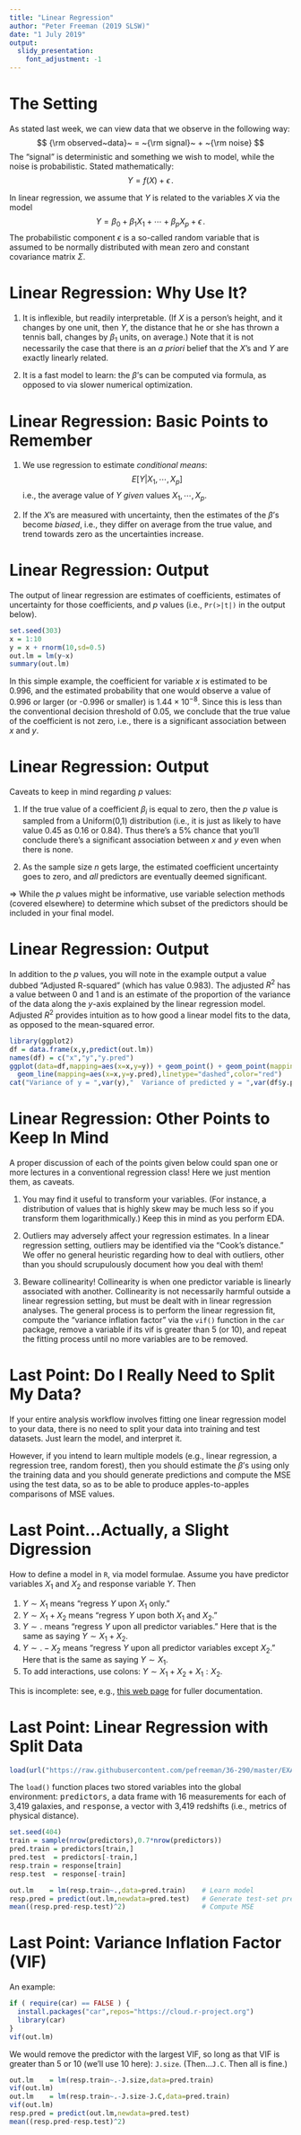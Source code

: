 ```yaml
---
title: "Linear Regression"
author: "Peter Freeman (2019 SLSW)"
date: "1 July 2019"
output: 
  slidy_presentation:
    font_adjustment: -1
---
```


The Setting
===

As stated last week, we can view data that we observe in the following way:
$$
{\rm observed~data}~ = ~{\rm signal}~ + ~{\rm noise}
$$
The "signal" is deterministic and something we wish to model, while the noise is probabilistic. Stated mathematically:
$$
Y = f(X) + \epsilon \,.
$$

In linear regression, we assume that $Y$ is related to the variables $X$ via the model
$$
Y = \beta_0 + \beta_1 X_1 + \cdots + \beta_p X_p + \epsilon \,.
$$
The probabilistic component $\epsilon$ is a so-called random variable that is assumed to be normally distributed with mean zero and constant covariance matrix $\Sigma$.

Linear Regression: Why Use It?
===

1. It is inflexible, but readily interpretable. (If $X$ is a person's height, and it changes by one unit, then $Y$, the distance that he or she has thrown a tennis ball, changes by $\beta_1$ units, on average.) Note that it is not necessarily the case that there is an *a priori* belief that the $X$'s and $Y$ are exactly linearly related.

2. It is a fast model to learn: the $\beta$'s can be computed via formula, as opposed to via slower numerical optimization.

Linear Regression: Basic Points to Remember
===

1. We use regression to estimate *conditional means*:
$$
E[Y \vert X_1,\cdots,X_p]
$$
i.e., the average value of $Y$ *given* values $X_1,\cdots,X_p$.

2. If the $X$'s are measured with uncertainty, then the estimates of the $\beta$'s become *biased*, i.e., they differ on average from the true value, and trend towards zero as the uncertainties increase.

Linear Regression: Output
===

The output of linear regression are estimates of coefficients, estimates of uncertainty for those coefficients, and $p$ values (i.e., `Pr(>|t|)` in the output below).
```r
set.seed(303)
x = 1:10
y = x + rnorm(10,sd=0.5)
out.lm = lm(y~x)
summary(out.lm)
```
In this simple example, the coefficient for variable $x$ is estimated to be 0.996, and the estimated probability that one would observe a value of 0.996 or larger (or -0.996 or smaller) is $1.44 \times 10^{-8}$. Since this is less than the conventional decision threshold of 0.05, we conclude that the true value of the coefficient is not zero, i.e., there is a significant association between $x$ and $y$.

Linear Regression: Output
===

Caveats to keep in mind regarding $p$ values:

1. If the true value of a coefficient $\beta_i$ is equal to zero, then the $p$ value is sampled from a Uniform(0,1) distribution (i.e., it is just as likely to have value 0.45 as 0.16 or 0.84). Thus there's a 5% chance that you'll conclude there's a significant association between $x$ and $y$ even when there is none.

2. As the sample size $n$ gets large, the estimated coefficient uncertainty goes to zero, and *all* predictors are eventually deemed significant.

$\Rightarrow$ While the $p$ values might be informative, use variable selection methods (covered elsewhere) to determine which subset of the predictors should be included in your final model.

Linear Regression: Output
===

In addition to the $p$ values, you will note in the example output a value dubbed "Adjusted R-squared" (which has value 0.983). The adjusted $R^2$ has a value between 0 and 1 and is an estimate of the proportion of the variance of the data along the $y$-axis explained by the linear regression model. Adjusted $R^2$ provides intuition as to how good a linear model fits to the data, as opposed to the mean-squared error.
```r
library(ggplot2)
df = data.frame(x,y,predict(out.lm))
names(df) = c("x","y","y.pred")
ggplot(data=df,mapping=aes(x=x,y=y)) + geom_point() + geom_point(mapping=aes(x=x,y=y.pred),color="red") +
  geom_line(mapping=aes(x=x,y=y.pred),linetype="dashed",color="red")
cat("Variance of y = ",var(y),"  Variance of predicted y = ",var(df$y.pred),"  Raw R^2 = ",var(df$y.pred)/var(y),"\n")
```

Linear Regression: Other Points to Keep In Mind
===

A proper discussion of each of the points given below could span one or more lectures in a conventional regression class! Here we just mention them, as caveats.

1. You may find it useful to transform your variables. (For instance, a distribution of values that is highly skew may be much less so if you transform them logarithmically.) Keep this in mind as you perform EDA.

2. Outliers may adversely affect your regression estimates. In a linear regression setting, outliers may be identified via the "Cook's distance." We offer no general heuristic regarding how to deal with outliers, other than you should scrupulously document how you deal with them!

3. Beware collinearity! Collinearity is when one predictor variable is linearly associated with another. Collinearity is not necessarily harmful outside a linear regression setting, but must be dealt with in linear regression analyses. The general process is to perform the linear regression fit, compute the "variance inflation factor" via the `vif()` function in the `car` package, remove a variable if its vif is greater than 5 (or 10), and repeat the fitting process until no more variables are to be removed.

Last Point: Do I Really Need to Split My Data?
===

If your entire analysis workflow involves fitting one linear regression model to your data, there is no need to split your data into training and test datasets. Just learn the model, and interpret it.

However, if you intend to learn multiple models (e.g., linear regression, a regression tree, random forest), then you should estimate the $\beta$'s using only the training data and you should generate predictions and compute the MSE using the test data, so as to be able to produce apples-to-apples comparisons of MSE values.

Last Point...Actually, a Slight Digression
===

How to define a model in `R`, via model formulae. Assume you have predictor variables $X_1$ and $X_2$ and response variable $Y$. Then

1. $Y \sim X_1$ means "regress $Y$ upon $X_1$ only."
2. $Y \sim X_1+X_2$ means "regress $Y$ upon both $X_1$ and $X_2$."
3. $Y \sim .$ means "regress $Y$ upon all predictor variables." Here that is the same as saying $Y \sim X_1+X_2$. 
4. $Y \sim .-X_2$ means "regress $Y$ upon all predictor variables except $X_2$." Here that is the same as saying $Y \sim X_1$.
5. To add interactions, use colons: $Y \sim X_1+X_2+X_1:X_2$.

This is incomplete: see, e.g., [this web page](https://faculty.chicagobooth.edu/richard.hahn/teaching/formulanotation.pdf) for fuller documentation.

Last Point: Linear Regression with Split Data
===

```r
load(url("https://raw.githubusercontent.com/pefreeman/36-290/master/EXAMPLE_DATASETS/PHOTO_MORPH/photo_morph.Rdata"))
```
The `load()` function places two stored variables into the global environment: <tt>predictors</tt>, a data frame with 16 measurements for each of 3,419 galaxies, and <tt>response</tt>, a vector with 3,419 redshifts (i.e., metrics of physical distance). 
```r
set.seed(404)
train = sample(nrow(predictors),0.7*nrow(predictors))
pred.train = predictors[train,]
pred.test  = predictors[-train,]
resp.train = response[train]
resp.test  = response[-train]

out.lm    = lm(resp.train~.,data=pred.train)    # Learn model
resp.pred = predict(out.lm,newdata=pred.test)   # Generate test-set predictions
mean((resp.pred-resp.test)^2)                   # Compute MSE
```

Last Point: Variance Inflation Factor (VIF)
===

An example:
```r
if ( require(car) == FALSE ) {
  install.packages("car",repos="https://cloud.r-project.org")
  library(car)
}
vif(out.lm)
```
We would remove the predictor with the largest VIF, so long as that VIF is greater than 5 or 10 (we'll use 10 here): `J.size`. (Then...`J.C`. Then all is fine.)
```r
out.lm    = lm(resp.train~.-J.size,data=pred.train)
vif(out.lm)
out.lm    = lm(resp.train~.-J.size-J.C,data=pred.train)
vif(out.lm)
resp.pred = predict(out.lm,newdata=pred.test)
mean((resp.pred-resp.test)^2)
```
